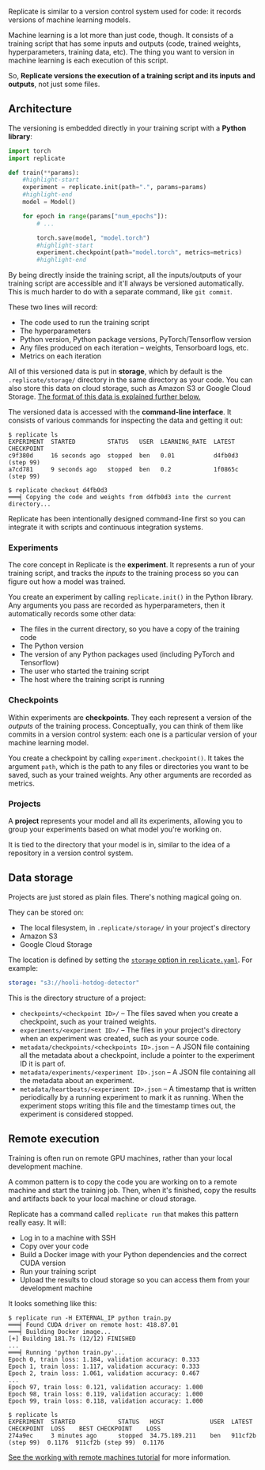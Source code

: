 
<DocsLayout title="How it works">


Replicate is similar to a version control system used for code: it records versions of machine learning models.

Machine learning is a lot more than just code, though. It consists of a training script that has some inputs and outputs (code, trained weights, hyperparameters, training data, etc). The thing you want to version in machine learning is each execution of this script.

So, **Replicate versions the execution of a training script and its inputs and outputs**, not just some files.

## Architecture

The versioning is embedded directly in your training script with a **Python library**:

```python title="train.py"
import torch
import replicate

def train(**params):
    #highlight-start
    experiment = replicate.init(path=".", params=params)
    #highlight-end
    model = Model()

    for epoch in range(params["num_epochs"]):
        # ...

        torch.save(model, "model.torch")
        #highlight-start
        experiment.checkpoint(path="model.torch", metrics=metrics)
        #highlight-end
```

By being directly inside the training script, all the inputs/outputs of your training script are accessible and it'll always be versioned automatically. This is much harder to do with a separate command, like `git commit`.

These two lines will record:

- The code used to run the training script
- The hyperparameters
- Python version, Python package versions, PyTorch/Tensorflow version
- Any files produced on each iteration – weights, Tensorboard logs, etc.
- Metrics on each iteration

All of this versioned data is put in **storage**, which by default is the `.replicate/storage/` directory in the same directory as your code. You can also store this data on cloud storage, such as Amazon S3 or Google Cloud Storage. [The format of this data is explained further below.](#data-storage)

The versioned data is accessed with the **command-line interface**. It consists of various commands for inspecting the data and getting it out:

```shell-session
$ replicate ls
EXPERIMENT  STARTED         STATUS   USER  LEARNING_RATE  LATEST CHECKPOINT
c9f380d     16 seconds ago  stopped  ben   0.01           d4fb0d3 (step 99)
a7cd781     9 seconds ago   stopped  ben   0.2            1f0865c (step 99)

$ replicate checkout d4fb0d3
═══╡ Copying the code and weights from d4fb0d3 into the current directory...
```

Replicate has been intentionally designed command-line first so you can integrate it with scripts and continuous integration systems.

<!-- ## Concepts -->

### Experiments

The core concept in Replicate is the **experiment**. It represents a run of your training script, and tracks the _inputs_ to the training process so you can figure out how a model was trained.

You create an experiment by calling `replicate.init()` in the Python library. Any arguments you pass are recorded as hyperparameters, then it automatically records some other data:

- The files in the current directory, so you have a copy of the training code
- The Python version
- The version of any Python packages used (including PyTorch and Tensorflow)
- The user who started the training script
- The host where the training script is running

### Checkpoints

Within experiments are **checkpoints**. They each represent a version of the _outputs_ of the training process. Conceptually, you can think of them like commits in a version control system: each one is a particular version of your machine learning model.

You create a checkpoint by calling `experiment.checkpoint()`. It takes the argument `path`, which is the path to any files or directories you want to be saved, such as your trained weights. Any other arguments are recorded as metrics.

### Projects

A **project** represents your model and all its experiments, allowing you to group your experiments based on what model you're working on.

It is tied to the directory that your model is in, similar to the idea of a repository in a version control system.

## Data storage

Projects are just stored as plain files. There's nothing magical going on.

They can be stored on:

- The local filesystem, in `.replicate/storage/` in your project's directory
- Amazon S3
- Google Cloud Storage

The location is defined by setting the [`storage` option in `replicate.yaml`](/docs/reference/yaml#storage). For example:

```yaml
storage: "s3://hooli-hotdog-detector"
```

This is the directory structure of a project:

- `checkpoints/<checkpoint ID>/` – The files saved when you create a checkpoint, such as your trained weights.
- `experiments/<experiment ID>/` – The files in your project's directory when an experiment was created, such as your source code.
- `metadata/checkpoints/<checkpoints ID>.json` – A JSON file containing all the metadata about a checkpoint, include a pointer to the experiment ID it is part of.
- `metadata/experiments/<experiment ID>.json` – A JSON file containing all the metadata about an experiment.
- `metadata/heartbeats/<experiment ID>.json` – A timestamp that is written periodically by a running experiment to mark it as running. When the experiment stops writing this file and the timestamp times out, the experiment is considered stopped.

## Remote execution

Training is often run on remote GPU machines, rather than your local development machine.

A common pattern is to copy the code you are working on to a remote machine and start the training job. Then, when it's finished, copy the results and artifacts back to your local machine or cloud storage.

Replicate has a command called `replicate run` that makes this pattern really easy. It will:

- Log in to a machine with SSH
- Copy over your code
- Build a Docker image with your Python dependencies and the correct CUDA version
- Run your training script
- Upload the results to cloud storage so you can access them from your development machine

It looks something like this:

```shell-session
$ replicate run -H EXTERNAL_IP python train.py
═══╡ Found CUDA driver on remote host: 418.87.01
═══╡ Building Docker image...
[+] Building 181.7s (12/12) FINISHED
...
═══╡ Running 'python train.py'...
Epoch 0, train loss: 1.184, validation accuracy: 0.333
Epoch 1, train loss: 1.117, validation accuracy: 0.333
Epoch 2, train loss: 1.061, validation accuracy: 0.467
...
Epoch 97, train loss: 0.121, validation accuracy: 1.000
Epoch 98, train loss: 0.119, validation accuracy: 1.000
Epoch 99, train loss: 0.118, validation accuracy: 1.000

$ replicate ls
EXPERIMENT  STARTED            STATUS   HOST             USER  LATEST CHECKPOINT  LOSS    BEST CHECKPOINT    LOSS
274a9ec     3 minutes ago      stopped  34.75.189.211    ben   911cf2b (step 99)  0.1176  911cf2b (step 99)  0.1176
```

[See the working with remote machines tutorial](/docs/tutorial/remote-machines) for more information.

</DocsLayout>

